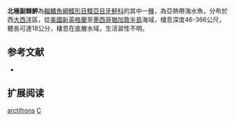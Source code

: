 {{Speciesbox
| name = 北極副棘鮃
| image = Citharichthys arctifrons.jpg
| image_width = 250px
| image_caption = 
| status = NE
| status_system = IUCN3.1
| genus = Citharichthys
| species = arctifrons
| authority = [[Goode|Goode]], 1880
| synonyms = 
}}

'''北極副棘鮃'''為[[輻鰭魚綱|輻鰭魚綱]][[鰈形目|鰈形目]][[鰈亞目|鰈亞目]][[牙鮃科|牙鮃科]]的其中一[[種|種]]，為亞熱帶海水魚，分布於西[[大西洋|大西洋]]區，從[[美國|美國]][[新英格蘭|新英格蘭]]至[[墨西哥|墨西哥]][[猶加敦半島|猶加敦半島]]海域，棲息深度46-366公尺，體長可達18公分，棲息在底層水域，生活習性不明。
==参考文献==
*{{FishBase_species|genus=Citharichthys|species=arctifrons|year=2014|month=3}}

== 扩展阅读 ==
{{refbegin}}
{{wikispecies-inline|Citharichthys arctifrons|北極副棘鮃}}
{{refend}}
{{Taxonbar|from=Q2339768}}

[[Category:副棘鮃屬|arctifrons]]
[[Category:1880年描述的魚類|C]]


{{魚類小作品}}